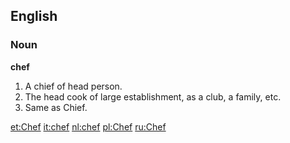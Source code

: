 ==English==

===Noun===

'''chef'''

#A chief of head person.
#The head cook of large establishment, as a club, a family, etc.
#Same as Chief.

[[et:Chef]]
[[it:chef]]
[[nl:chef]]
[[pl:Chef]]
[[ru:Chef]]